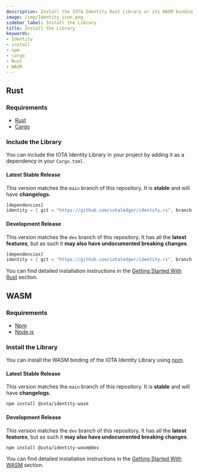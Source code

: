 ```yaml
---
description: Install the IOTA Identity Rust Library or its WASM binding in a few simple steps
image: /img/Identity_icon.png
sidebar_label: Install the Library
title: Install the Library
keywords:
- Identity
- install
- npm
- cargo
- Rust
- WASM
---
```


## Rust

### Requirements

* [Rust](https://www.rust-lang.org/tools/install)
* [Cargo](https://doc.rust-lang.org/cargo/getting-started/installation.html)

### Include the Library

You can include the IOTA Identity Library in your project by adding it as a dependency in your `Cargo.toml`.

#### Latest Stable Release

This version matches the `main` branch of this repository. It is **stable** and will have **changelogs**.

```rust
[dependencies]
identity = { git = "https://github.com/iotaledger/identity.rs", branch = "main"}
```

#### Development Release

This version matches the `dev` branch of this repository. It has all the **latest features**, but as such it **may also have undocumented breaking changes**.

```rust
[dependencies]
identity = { git = "https://github.com/iotaledger/identity.rs", branch = "dev"}
```
You can find detailed installation instructions in the [Getting Started With Rust](../libraries/rust/getting_started.md) section.

## WASM

### Requirements

* [Npm](https://docs.npmjs.com/downloading-and-installing-node-js-and-npm)
* [Node.js](https://docs.npmjs.com/downloading-and-installing-node-js-and-npm)


### Install the Library

You can install the WASM binding of the IOTA Identity Library using [npm](https://www.npmjs.com/).


#### Latest Stable Release

This version matches the `main` branch of this repository. It is **stable** and will have **changelogs**.

```bash
npm install @iota/identity-wasm
```

#### Development Release

This version matches the `dev` branch of this repository. It has all the **latest features**, but as such it **may also have undocumented breaking changes**.

```bash
npm install @iota/identity-wasm@dev
```

You can find detailed installation instructions in the [Getting Started With WASM](../libraries/wasm/getting_started.md) section.